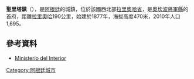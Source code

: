 '''聖里塔鎮'''（{{lang-es|Villa Santa Rita de Catuna}}），是[[阿根廷|阿根廷]]的城鎮，位於該國西北部[[拉里奧哈省|拉里奧哈省]]，是[[奧坎波將軍縣|奧坎波將軍縣]]的首府，距離[[拉里奧哈_(阿根廷)|拉里奧哈]]190公里，始建於1877年，海拔高度470米，2010年人口1,695。

==參考資料==
*[http://www.mininterior.gov.ar/ Ministerio del Interior] {{Wayback|url=http://www.mininterior.gov.ar/ |date=20140610230411 }} {{es icon}}

{{coord|30|57|S|66|13|W|display=title|region:AR_type:city_source:GNS-enwiki}}

{{Argentina-geo-stub}}
[[Category:阿根廷城市|Category:阿根廷城市]]